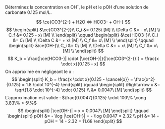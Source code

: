 ::: {.Exercise data-latex=""}

Déterminez la concentration en OH^-^, le pH et le pOH d'une solution de carbonate 0.125 mol/L.
\vspace{\stretch{1}}

:::

::: {.Answer data-latex=""}

$$
\ce{CO3^{2-} + H2O <=> HCO3- + OH-}
$$
$$
\begin{split}
&\ce{CO3^{2-}}\\
C_i &= 0.125\ [M] \\
\Delta C &= - x\ [M] \\
C_f &= 0.125 - x\ [M] \\
\end{split}
\qquad
\begin{split}
&\ce{HCO3-}\\
C_i &= 0\ [M] \\
\Delta C &= + x\ [M] \\
C_f &= x\ [M] \\
\end{split}
\qquad
\begin{split}
&\ce{OH-}\\
C_i &= 0\ [M] \\
\Delta C &= + x\ [M] \\
C_f &= x\ [M] \\
\end{split}
$$
$$
K_b = \frac{|\ce{HCO3-}| \cdot |\ce{OH-}|}{|\ce{CO3^{2-}}|} = \frac{x \cdot x}{0.125 - x}
$$
On approxime en négligeant le x : 
$$
\begin{split}
K_b = \frac{x \cdot x}{0.125 - \cancel{x}} = \frac{x^2}{0.125} = 1.8 \cdot 10^{-4}
\end{split}
\qquad
\begin{split}
\Rightarrow x &= \sqrt{1.8 \cdot 10^{-4} \cdot 0.125} \\
  &= 0.0047\ [M]
\end{split}
$$
L'approximation est valide : $\frac{0.0047}{0.125} \cdot 100\% \cong 3.83\% < 5\%$
$$
\begin{split}
|\ce{OH-}| = x = 0.0047\ [M] 
\end{split}
\qquad
\begin{split}
pOH &= - \log |\ce{OH-}| = - \log 0.0047 = 2.32 \\
pH &= 14 - pOH = 14 - 2.32 = 11.68
\end{split}
$$

:::

